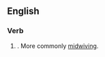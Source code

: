 ==English==

===Verb===
{{head|en|verb form}}

# {{lb|en|rare}} {{present participle of|midwife|lang=en|nocat=1}}. More commonly [[midwiving]].